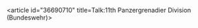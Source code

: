 <article id="36690710" title=Talk:11th Panzergrenadier Division (Bundeswehr)>
	<talkpage id="36690710" title="Talk:11th Panzergrenadier Division (Bundeswehr)">
{{talkheader}}
{{WikiProjectBannerShell|1=
{{WikiProject Germany|class=Start|importance=Low|imageneeded=y}}
{{WikiProject Military History|class=Start|Land-vehicles=y|National=y|German=y|Cold-War=y}}
}}
{{Translated page|de|11. Panzergrenadierdivision|version=96513534}}
	</talkpage>
</article>